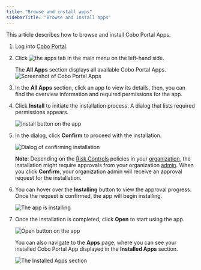 ```yaml
---
title: "Browse and install apps"
sidebarTitle: "Browse and install apps"
---
```

This article describes how to browse and install Cobo Portal Apps.

1. Log into [Cobo Portal](https://portal.cobo.com/login).
2. Click <img src="/en/images/portal-apps/icon-apps.svg" className="icon" alt="the apps tab"></img> in the main menu on the left-hand side.

    The **All Apps** section displays all available Cobo Portal Apps.
    <img src="/en/images/portal-apps/apps-overview.png" className="screenshot_full_screen" alt="Screenshot of Cobo Portal Apps" />
    

3. In the **All Apps** section, click an app to view its details, then, you can find the overview information and required permissions for the app.
4. Click **Install** to initiate the installation process. A dialog that lists required permissions appears.

    <img src="/en/images/portal-apps/install.png" className="screenshot_full_screen" alt="Install button on the app" />

5. In the dialog, click **Confirm** to proceed with the installation.

    <img src="/en/images/portal-apps/confirm-install.png" className="screenshot_full_screen" alt="Dialog of confirming installation" />

    **Note**: Depending on the [Risk Controls](https://manuals.cobo.com/en/portal/risk-controls/introduction) policies in your [organization](https://manuals.cobo.com/en/portal/organization/introduction), the installation might require approvals from your organization [admin](https://manuals.cobo.com/en/portal/organization/roles-and-permissions). When you click **Confirm**, your organization admin will receive an approval request for the installation.

6. You can hover over the **Installing** button to view the approval progress. Once the request is confirmed, the app will begin installing. 

    <img src="/en/images/portal-apps/installing.png" className="screenshot_full_screen" alt="The app is installing" />

7. Once the installation is completed, click **Open** to start using the app.

    <img src="/en/images/portal-apps/open.png" className="screenshot_full_screen" alt="Open button on the app" />

    You can also navigate to the **Apps** page, where you can see your installed Cobo Portal App displayed in the **Installed Apps** section.

    <img src="/en/images/portal-apps/installed.png" className="screenshot_full_screen" alt="The Installed Apps section" />